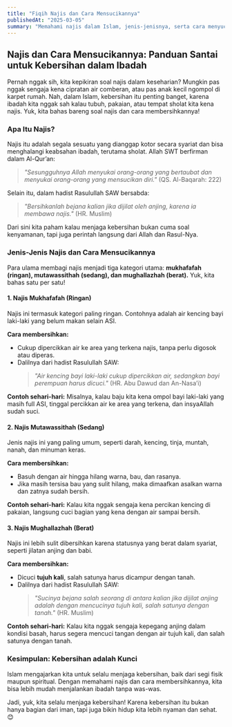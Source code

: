 ```yaml
---
title: "Fiqih Najis dan Cara Mensucikannya"
publishedAt: "2025-03-05"
summary: "Memahami najis dalam Islam, jenis-jenisnya, serta cara menyucikannya sesuai tuntunan syariat."
---
```


## Najis dan Cara Mensucikannya: Panduan Santai untuk Kebersihan dalam Ibadah

Pernah nggak sih, kita kepikiran soal najis dalam keseharian? Mungkin pas nggak sengaja kena cipratan air comberan, atau pas anak kecil ngompol di karpet rumah. Nah, dalam Islam, kebersihan itu penting banget, karena ibadah kita nggak sah kalau tubuh, pakaian, atau tempat sholat kita kena najis. Yuk, kita bahas bareng soal najis dan cara membersihkannya!

### Apa Itu Najis?
Najis itu adalah segala sesuatu yang dianggap kotor secara syariat dan bisa menghalangi keabsahan ibadah, terutama sholat. Allah SWT berfirman dalam Al-Qur’an:

> _"Sesungguhnya Allah menyukai orang-orang yang bertaubat dan menyukai orang-orang yang mensucikan diri."_ (QS. Al-Baqarah: 222)

Selain itu, dalam hadist Rasulullah SAW bersabda:

> _"Bersihkanlah bejana kalian jika dijilat oleh anjing, karena ia membawa najis."_ (HR. Muslim)

Dari sini kita paham kalau menjaga kebersihan bukan cuma soal kenyamanan, tapi juga perintah langsung dari Allah dan Rasul-Nya. 

### Jenis-Jenis Najis dan Cara Mensucikannya
Para ulama membagi najis menjadi tiga kategori utama: **mukhafafah (ringan), mutawassithah (sedang), dan mughallazhah (berat).** Yuk, kita bahas satu per satu!

#### 1. Najis Mukhafafah (Ringan)
Najis ini termasuk kategori paling ringan. Contohnya adalah air kencing bayi laki-laki yang belum makan selain ASI.

**Cara membersihkan:**
- Cukup dipercikkan air ke area yang terkena najis, tanpa perlu digosok atau diperas. 
- Dalilnya dari hadist Rasulullah SAW:
  > _"Air kencing bayi laki-laki cukup dipercikkan air, sedangkan bayi perempuan harus dicuci."_ (HR. Abu Dawud dan An-Nasa’i)

**Contoh sehari-hari:**
Misalnya, kalau baju kita kena ompol bayi laki-laki yang masih full ASI, tinggal percikkan air ke area yang terkena, dan insyaAllah sudah suci.

#### 2. Najis Mutawassithah (Sedang)
Jenis najis ini yang paling umum, seperti darah, kencing, tinja, muntah, nanah, dan minuman keras.

**Cara membersihkan:**
- Basuh dengan air hingga hilang warna, bau, dan rasanya.
- Jika masih tersisa bau yang sulit hilang, maka dimaafkan asalkan warna dan zatnya sudah bersih.

**Contoh sehari-hari:**
Kalau kita nggak sengaja kena percikan kencing di pakaian, langsung cuci bagian yang kena dengan air sampai bersih.

#### 3. Najis Mughallazhah (Berat)
Najis ini lebih sulit dibersihkan karena statusnya yang berat dalam syariat, seperti jilatan anjing dan babi.

**Cara membersihkan:**
- Dicuci **tujuh kali**, salah satunya harus dicampur dengan tanah.
- Dalilnya dari hadist Rasulullah SAW:
  > _"Sucinya bejana salah seorang di antara kalian jika dijilat anjing adalah dengan mencucinya tujuh kali, salah satunya dengan tanah."_ (HR. Muslim)

**Contoh sehari-hari:**
Kalau kita nggak sengaja kepegang anjing dalam kondisi basah, harus segera mencuci tangan dengan air tujuh kali, dan salah satunya dengan tanah.

### Kesimpulan: Kebersihan adalah Kunci
Islam mengajarkan kita untuk selalu menjaga kebersihan, baik dari segi fisik maupun spiritual. Dengan memahami najis dan cara membersihkannya, kita bisa lebih mudah menjalankan ibadah tanpa was-was. 

Jadi, yuk, kita selalu menjaga kebersihan! Karena kebersihan itu bukan hanya bagian dari iman, tapi juga bikin hidup kita lebih nyaman dan sehat. 😊
